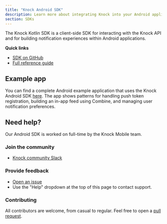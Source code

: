 ```yaml
---
title: "Knock Android SDK"
description: Learn more about integrating Knock into your Android applications through our Android SDK.
section: SDKs
---
```


The Knock Kotlin SDK is a client-side SDK for interacting with the Knock API and for building notification experiences within Android applications.

**Quick links**

- [SDK on GitHub](https://github.com/knocklabs/knock-android)
- [Full reference guide](/in-app-ui/android/sdk/reference)

## Example app

You can find a complete Android example application that uses the Knock Android SDK [here](https://github.com/knocklabs/knock-android). The app shows patterns for handling push token registration, building an in-app feed using Combine, and managing user notification preferences.

## Need help?

Our Android SDK is worked on full-time by the Knock Mobile team.

### Join the community

- [Knock community Slack](https://knock.app/join-slack)

### Provide feedback

- [Open an issue](https://github.com/knocklabs/knock-android/issues/new)
- Use the "Help" dropdown at the top of this page to contact support.

### Contributing

All contributors are welcome, from casual to regular. Feel free to open a [pull request](https://github.com/knocklabs/knock-android/pulls/new).
